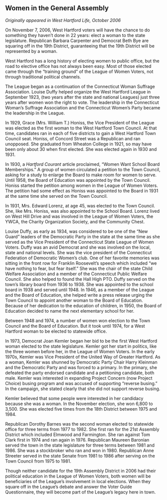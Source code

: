 ## Women in the General Assembly {-}

*Originally appeared in West Hartford Life, October 2006*

On November 7, 2006, West Hartford voters will have the chance to do something they haven’t done in 22 years: elect a woman to the state legislature. Republican Barbara Carpenter and Democrat Beth Bye are squaring off in the 19th District, guaranteeing that the 19th District will be represented by a woman.

West Hartford has a long history of electing women to public office, but the road to elective office has not always been easy. Most of those elected came through the “training ground” of the League of Women Voters, not through traditional political channels.

The League began as a continuation of the Connecticut Woman Suffrage Association. Louise Duffy helped organize the West Hartford League in September 1923, (two years after the state and national Leagues) just three years after women won the right to vote. The leadership in the Connecticut Woman’s Suffrage Association and the Connecticut Women’s Party became the leadership in the League.

In 1929, Grace (Mrs. William T.) Honiss, the Vice President of the League was elected as the first woman to the West Hartford Town Council. At that time, candidates ran in each of five districts to gain a West Hartford Town Council seat. Honiss, of Concord Street was a Republican and ran unopposed. She graduated from Wheaton College in 1921, so may have been only about 30 when first elected. She was elected again in 1930 and 1931.

In 1930, a *Hartford Courant* article proclaimed, “Women Want School Board Memberships.” A group of women circulated a petition to the Town Council, asking for a study to enlarge the Board to make room for women to serve. Until 1958, the Board of Education was appointed by the Town Council. Honiss started the petition among women in the League of Women Voters. The petition had some effect as Honiss was appointed to the Board in 1931 at the same time she served on the Town Council.

In 1931, Mrs. Edward Lorenz, at age 45, was elected to the Town Council. She, like Mrs. Honiss, was also appointed to the School Board. Lorenz lived on West Hill Drive and was involved in the League of Women Voters, the YWCA, the Charity Organization Society, and the Community Chest.

Louise Duffy, as early as 1934, was considered to be one of the “New Guard” leaders of the Democratic Party in the state at the same time as she served as the Vice President of the Connecticut State League of Women Voters. Duffy was an avid Democrat and she was involved on the local, state and national levels. She was the vice president of the Connecticut Federation of Democratic Women’s club. One of her favorite memories was sitting in the front row for Franklin Roosevelt’s speech which included “we have nothing to fear, but fear itself.” She was the chair of the state Child Welfare Association and a member of the Connecticut Public Welfare Council. She also helped to found the Hall High PTO. Duffy served on the town’s library board from 1936 to 1938. She was appointed to the school board in 1938 and served until 1948. In 1946, as a member of the League and the Board of Education, she helped write a press release urging the Town Council to appoint another woman to the Board of Education. Because of her dedication to the education of children, in 1950, the Board of Education decided to name the next elementary school for her.

Between 1948 and 1974, a number of women won election to the Town Council and the Board of Education. But it took until 1974, for a West Hartford woman to be elected to statewide office.

In 1973, Democrat Joan Kemler began her bid to be the first West Hartford woman elected to the state legislature. Kemler got her start in politics, like the three women before her, in the League of Women Voters. In the early 1970s, Kemler was Vice President of the United Way of Greater Hartford. As a woman, Kemler was shunned by Democratic Party Chair Harry Kleinman and the Democratic Party and was forced to a primary. In the primary, she defeated the party endorsed candidate and a petitioning candidate, both male. Kemler was interested in expanding Project Concern (now Project Choice) busing program and was accused of supporting “reverse busing.” In the campaign, she stated clearly that she did not support reverse busing.

Kemler believed that some people were interested in her candidacy because she was a woman. In the November election, she won 6,800 to 3,500. She was elected five times from the 18th District between 1975 and 1984.

Republican Dorothy Barnes was the second woman elected to statewide office for three terms from 1977 to 1982. She first ran for the 21st Assembly District which included Elmwood and Farmington. She ran against Tom Clark first in 1974 and ran again in 1976. Republican Maureen Baronian served the town in the state legislature for three terms between 1981 and 1986. She was a stockbroker who ran and won in 1980. Republican Anne Streeter served in the state Senate from 1981 to 1986 after serving on the Town Council from 1975 to 1981.

Though neither candidate for the 19th Assembly District in 2006 had their political education in the League of Women Voters, both women will be beneficiaries of the League’s involvement in local elections. When they square off in the League’s debate and answer the Voter Guide Questionnaire, they will become part of the League’s legacy here in town.
